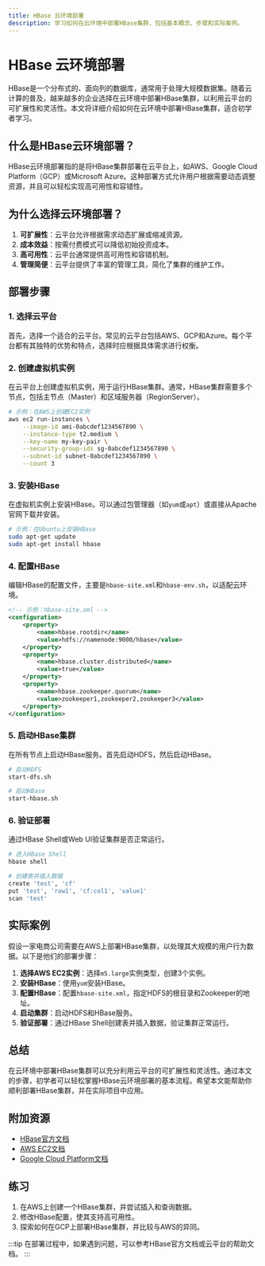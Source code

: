```yaml
---
title: HBase 云环境部署
description: 学习如何在云环境中部署HBase集群，包括基本概念、步骤和实际案例。
---
```


# HBase 云环境部署

HBase是一个分布式的、面向列的数据库，通常用于处理大规模数据集。随着云计算的普及，越来越多的企业选择在云环境中部署HBase集群，以利用云平台的可扩展性和灵活性。本文将详细介绍如何在云环境中部署HBase集群，适合初学者学习。

## 什么是HBase云环境部署？

HBase云环境部署指的是将HBase集群部署在云平台上，如AWS、Google Cloud Platform（GCP）或Microsoft Azure。这种部署方式允许用户根据需要动态调整资源，并且可以轻松实现高可用性和容错性。

## 为什么选择云环境部署？

1. **可扩展性**：云平台允许根据需求动态扩展或缩减资源。
2. **成本效益**：按需付费模式可以降低初始投资成本。
3. **高可用性**：云平台通常提供高可用性和容错机制。
4. **管理简便**：云平台提供了丰富的管理工具，简化了集群的维护工作。

## 部署步骤

### 1. 选择云平台

首先，选择一个适合的云平台。常见的云平台包括AWS、GCP和Azure。每个平台都有其独特的优势和特点，选择时应根据具体需求进行权衡。

### 2. 创建虚拟机实例

在云平台上创建虚拟机实例，用于运行HBase集群。通常，HBase集群需要多个节点，包括主节点（Master）和区域服务器（RegionServer）。

```bash
# 示例：在AWS上创建EC2实例
aws ec2 run-instances \
    --image-id ami-0abcdef1234567890 \
    --instance-type t2.medium \
    --key-name my-key-pair \
    --security-group-ids sg-0abcdef1234567890 \
    --subnet-id subnet-0abcdef1234567890 \
    --count 3
```

### 3. 安装HBase

在虚拟机实例上安装HBase。可以通过包管理器（如`yum`或`apt`）或直接从Apache官网下载并安装。

```bash
# 示例：在Ubuntu上安装HBase
sudo apt-get update
sudo apt-get install hbase
```

### 4. 配置HBase

编辑HBase的配置文件，主要是`hbase-site.xml`和`hbase-env.sh`，以适配云环境。

```xml
<!-- 示例：hbase-site.xml -->
<configuration>
    <property>
        <name>hbase.rootdir</name>
        <value>hdfs://namenode:9000/hbase</value>
    </property>
    <property>
        <name>hbase.cluster.distributed</name>
        <value>true</value>
    </property>
    <property>
        <name>hbase.zookeeper.quorum</name>
        <value>zookeeper1,zookeeper2,zookeeper3</value>
    </property>
</configuration>
```

### 5. 启动HBase集群

在所有节点上启动HBase服务。首先启动HDFS，然后启动HBase。

```bash
# 启动HDFS
start-dfs.sh

# 启动HBase
start-hbase.sh
```

### 6. 验证部署

通过HBase Shell或Web UI验证集群是否正常运行。

```bash
# 进入HBase Shell
hbase shell

# 创建表并插入数据
create 'test', 'cf'
put 'test', 'row1', 'cf:col1', 'value1'
scan 'test'
```

## 实际案例

假设一家电商公司需要在AWS上部署HBase集群，以处理其大规模的用户行为数据。以下是他们的部署步骤：

1. **选择AWS EC2实例**：选择`m5.large`实例类型，创建3个实例。
2. **安装HBase**：使用`yum`安装HBase。
3. **配置HBase**：配置`hbase-site.xml`，指定HDFS的根目录和Zookeeper的地址。
4. **启动集群**：启动HDFS和HBase服务。
5. **验证部署**：通过HBase Shell创建表并插入数据，验证集群正常运行。

## 总结

在云环境中部署HBase集群可以充分利用云平台的可扩展性和灵活性。通过本文的步骤，初学者可以轻松掌握HBase云环境部署的基本流程。希望本文能帮助你顺利部署HBase集群，并在实际项目中应用。

## 附加资源

- [HBase官方文档](https://hbase.apache.org/book.html)
- [AWS EC2文档](https://docs.aws.amazon.com/ec2/)
- [Google Cloud Platform文档](https://cloud.google.com/docs)

## 练习

1. 在AWS上创建一个HBase集群，并尝试插入和查询数据。
2. 修改HBase配置，使其支持高可用性。
3. 探索如何在GCP上部署HBase集群，并比较与AWS的异同。

:::tip
在部署过程中，如果遇到问题，可以参考HBase官方文档或云平台的帮助文档。
:::
